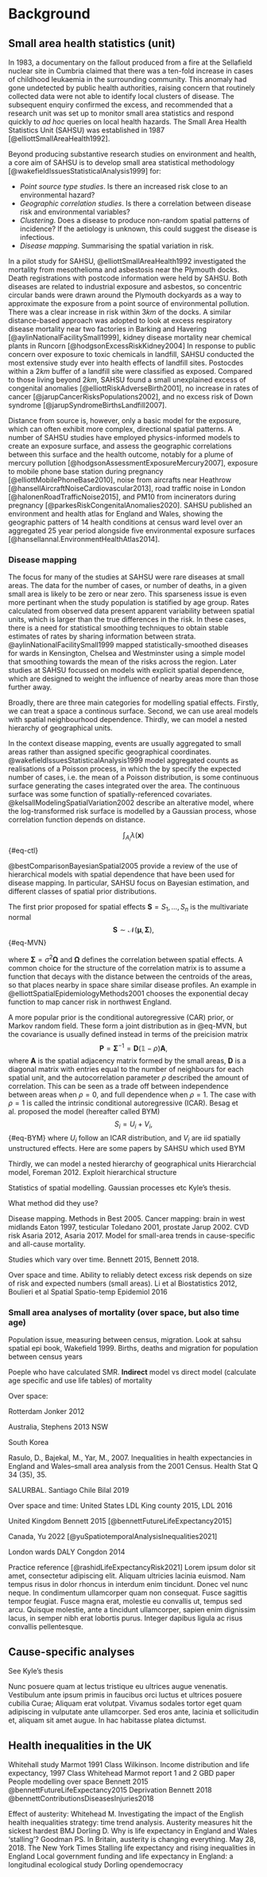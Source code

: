 # Background {#sec-Chapter2}

## Small area health statistics (unit)

In 1983, a documentary on the fallout produced from a fire at the Sellafield nuclear site in Cumbria claimed that there was a ten-fold increase in cases of childhood leukaemia in the surrounding community.
This anomaly had gone undetected by public health authorities, raising concern that routinely collected data were not able to identify local clusters of disease.
The subsequent enquiry confirmed the excess, and recommended that a research unit was set up to monitor small area statistics and respond quickly to _ad hoc_ queries on local health hazards.
The Small Area Health Statistics Unit (SAHSU) was established in 1987 [@elliottSmallAreaHealth1992].

Beyond producing substantive research studies on environment and health, a core aim of SAHSU is to develop small area statistical methodology [@wakefieldIssuesStatisticalAnalysis1999] for:

- _Point source type studies_. Is there an increased risk close to an environmental hazard?
- _Geographic correlation studies_. Is there a correlation between disease risk and environmental variables?
- _Clustering_. Does a disease to produce non-random spatial patterns of incidence? If the aetiology is unknown, this could suggest the disease is infectious.
- _Disease mapping_. Summarising the spatial variation in risk.

In a pilot study for SAHSU, @elliottSmallAreaHealth1992 investigated the mortality from mesothelioma and asbestosis near the Plymouth docks.
Death registrations with postcode information were held by SAHSU.
Both diseases are related to industrial exposure and asbestos, so concentric circular bands were drawn around the Plymouth dockyards as a way to approximate the exposure from a point source of environmental pollution.
There was a clear increase in risk within $3km$ of the docks.
A similar distance-based approach was adopted to look at excess respiratory disease mortality near two factories in Barking and Havering [@aylinNationalFacilitySmall1999], kidney disease mortality near chemical plants in Runcorn [@hodgsonExcessRiskKidney2004]
In response to public concern over exposure to toxic chemicals in landfill, SAHSU conducted the most extensive study ever into health effects of landfill sites.
Postocdes within a $2km$ buffer of a landfill site were classified as exposed.
Compared to those living beyond $2km$, SAHSU found a small unexplained excess of congenital anomalies [@elliottRiskAdverseBirth2001], no increase in rates of cancer [@jarupCancerRisksPopulations2002], and no excess risk of Down syndrome [@jarupSyndromeBirthsLandfill2007].

Distance from source is, however, only a basic model for the exposure, which can often exhibit more complex, directional spatial patterns.
A number of SAHSU studies have employed physics-informed models to create an exposure surface, and assess the geographic correlations between this surface and the health outcome, notably for a plume of mercury pollution [@hodgsonAssessmentExposureMercury2007], exposure to mobile phone base station during pregnancy [@elliottMobilePhoneBase2010], noise from aircrafts near Heathrow [@hansellAircraftNoiseCardiovascular2013], road traffic noise in London [@halonenRoadTrafficNoise2015], and PM10 from incinerators during pregnancy [@parkesRiskCongenitalAnomalies2020].
SAHSU published an environment and health atlas for England and Wales, showing the geographic patters of 14 health conditions at census ward level over an aggregated 25 year period alongside five environmental exposure surfaces [@hansellannal.EnvironmentHealthAtlas2014].

### Disease mapping

The focus for many of the studies at SAHSU were rare diseases at small areas.
The data for the number of cases, or number of deaths, in a given small area is likely to be zero or near zero.
This sparseness issue is even more pertinant when the study population is statified by age group.
Rates calculated from observed data present apparent variability between spatial units, which is larger than the true differences in the risk.
In these cases, there is a need for statistical smoothing techniques to obtain stable estimates of rates by sharing information between strata.
@aylinNationalFacilitySmall1999 mapped statistically-smoothed diseases for wards in Kensington, Chelsea and Westminster using a simple model that smoothing towards the mean of the risks across the region.
Later studies at SAHSU focussed on models with explicit spatial dependence, which are designed to weight the influence of nearby areas more than those further away.

Broadly, there are three main categories for modelling spatial effects.
Firstly, we can treat a space a continous surface.
Second, we can use areal models with spatial neighbourhood dependence.
Thirdly, we can model a nested hierarchy of geographical units.

In the context disease mapping, events are usually aggregated to small areas rather than assigned specific geographical coordinates.
@wakefieldIssuesStatisticalAnalysis1999 model aggregated counts as realisations of a Poisson process, in which the  by specify the expected number of cases, i.e. the mean of a Poisson distribution, is some continuous surface generating the cases integrated over the area.
The continuous surface was some function of spatially-referenced covariates.
@kelsallModelingSpatialVariation2002 describe an alterative model, where the log-transformed risk surface is modelled by a Gaussian process, whose correlation function depends on distance.

$$
\int_{A_i}{\lambda (\mathbf{x})}
$$ {#eq-ctl}

@bestComparisonBayesianSpatial2005 provide a review of the use of hierarchical models with spatial dependence that have been used for disease mapping.
In particular, SAHSU focus on Bayesian estimation, and different classes of spatial prior distributions.

The first prior proposed for spatial effects $\mathbf{S} = {S_1, ..., S_n}$ is the multivariate normal
$$
\mathbf{S} \sim \mathcal{N}(\mathbf{\mu}, \mathbf{\Sigma}),
$$ {#eq-MVN}

where $\mathbf{\Sigma} = \sigma^2 \mathbf{\Omega}$ and $\mathbf{\Omega}$ defines the correlation between spatial effects.
A common choice for the structure of the correlation matrix is to assume a function that decays with the distance between the centroids of the areas, so that places nearby in space share similar disease profiles.
An example in @elliottSpatialEpidemiologyMethods2001 chooses the exponential decay function to map cancer risk in northwest England.

A more popular prior is the conditional autoregressive (CAR) prior, or Markov random field. These form a joint distribution as in @eq-MVN, but the covariance is usually defined instead in terms of the preicision matrix
$$
\mathbf{P} = \mathbf{\Sigma}^{-1} = \mathbf{D}(\mathbb{1} - \rho)\mathbf{A},
$$
where $\mathbf{A}$ is the spatial adjacency matrix formed by the small areas, $\mathbf{D}$ is a diagonal matrix with entries equal to the number of neighbours for each spatial unit, and the autocorrelation parameter $\rho$ described the amount of correlation. This can be seen as a trade off between independence between areas when $\rho = 0$, and full dependence when $\rho = 1$.
The case with $\rho = 1$ is called the intrinsic conditional autoregressive (ICAR).
Besag et al. proposed the model (hereafter called BYM)
$$
S_i = U_i + V_i,
$$ {#eq-BYM}
where $U_i$ follow an ICAR distribution, and $V_i$ are iid spatially unstructured effects.
Here are some papers by SAHSU which used BYM

Thirdly, we can model a nested hierarchy of geographical units Hierarchcial model, Foreman 2012. Exploit hierarchical structure

Statistics of spatial modelling. Gaussian processes etc Kyle's thesis.

What method did they use?

Disease mapping. Methods in Best 2005. Cancer mapping: brain in west midlands Eaton 1997, testicular Toledano 2001, prostate Jarup 2002. CVD risk Asaria 2012, Asaria 2017. Model for small-area trends in cause-specific and all-cause mortality.

Studies which vary over time. Bennett 2015, Bennett 2018.

Over space and time. Ability to reliably detect excess risk depends on size of risk and expected numbers (small areas). Li et al Biostatistics 2012, Boulieri et al Spatial Spatio-temp Epidemiol 2016

### Small area analyses of mortality (over space, but also time age)

Population issue, measuring between census, migration. Look at sahsu spatial epi book, Wakefield 1999. Births, deaths and migration for population between census years

Poeple who have calculated SMR. __Indirect__ model vs direct model (calculate age specific and use life tables) of mortality

Over space:

Rotterdam Jonker 2012

Australia, Stephens 2013 NSW

South Korea

Rasulo, D., Bajekal, M., Yar, M., 2007. Inequalities in health expectancies in England and Wales–small area analysis from the 2001 Census. Health Stat Q 34 (35), 35.

SALURBAL. Santiago Chile Bilal 2019

Over space and time:
United States LDL King county 2015, LDL 2016

United Kingdom Bennett 2015 [@bennettFutureLifeExpectancy2015]

Canada, Yu 2022 [@yuSpatiotemporalAnalysisInequalities2021]

London wards DALY Congdon 2014

Practice reference [@rashidLifeExpectancyRisk2021] Lorem ipsum dolor sit amet, consectetur adipiscing elit. Aliquam ultricies lacinia euismod. Nam tempus risus in dolor rhoncus in interdum enim tincidunt. Donec vel nunc neque. In condimentum ullamcorper quam non consequat. Fusce sagittis tempor feugiat. Fusce magna erat, molestie eu convallis ut, tempus sed arcu. Quisque molestie, ante a tincidunt ullamcorper, sapien enim dignissim lacus, in semper nibh erat lobortis purus. Integer dapibus ligula ac risus convallis pellentesque.

## Cause-specific analyses

See Kyle's thesis

Nunc posuere quam at lectus tristique eu ultrices augue venenatis. Vestibulum ante ipsum primis in faucibus orci luctus et ultrices posuere cubilia Curae; Aliquam erat volutpat. Vivamus sodales tortor eget quam adipiscing in vulputate ante ullamcorper. Sed eros ante, lacinia et sollicitudin et, aliquam sit amet augue. In hac habitasse platea dictumst.

## Health inequalities in the UK

Whitehall study Marmot 1991
Class Wilkinson. Income distribution and life expectancy, 1997
Class Whitehead
Marmot report 1 and 2
GBD paper
People modelling over space Bennett 2015 @bennettFutureLifeExpectancy2015
Deprivation Bennett 2018 @bennettContributionsDiseasesInjuries2018

Effect of austerity:
Whitehead M. Investigating the impact of the English health inequalities strategy: time trend analysis.
Austerity measures hit the sickest hardest BMJ
Dorling D. Why is life expectancy in England and Wales ‘stalling’?
Goodman PS. In Britain, austerity is changing everything. May 28, 2018. The New York Times
Stalling life expectancy and rising inequalities in England
Local government funding and life expectancy in England: a longitudinal ecological study
Dorling opendemocracy
